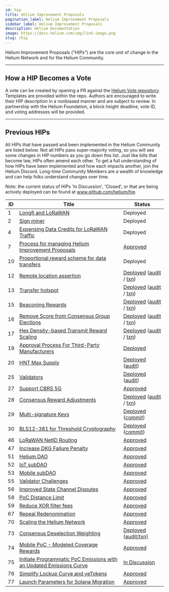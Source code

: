 ```yaml
---
id: hip
title: Helium Improvement Proposals
pagination_label: Helium Improvement Proposals
sidebar_label: Helium Improvement Proposals
description: Helium Documentation
image: https://docs.helium.com/img/link-image.png
slug: /hip
---
```



Helium Improvement Proposals ("HIPs") are the core unit of change in the Helium Network and for the
Helium Community.

---

## How a HIP Becomes a Vote

A vote can be created by opening a PR against the
[Helium Vote repository](https://github.com/helium/helium-vote/). Templates are provided within the
repo. Authors are encouraged to write their HIP description in a nonbiased manner and are subject to
review. In partnership with the Helium Foundation, a block height deadline, vote ID, and voting
addresses will be provided.

---

## Previous HIPs

All HIPs that have passed and been implemented in the Helium Community are listed below. Not all
HIPs pass super-majority voting, so you will see some changes in HIP numbers as you go down this
list. Just like bills that become law, HIPs often amend each other. To get a full understanding of
how HIPs have been implemented and how each impacts another, join the Helium Discord. Long-time
Community Members are a wealth of knowledge and can help folks understand changes over time.

Note: the current status of HIPs 'In Discussion', 'Closed', or that are being actively deployed can
be found at www.github.com/helium/hip

<!-- prettier-ignore -->
| ID | Title | Status |
| -- | ----- | ------ |
| 1  | [Longfi and LoRaWAN](https://github.com/helium/HIP/blob/main/0001-longfi-and-lorawan.md) | Deployed |
| 2  | [Sign miner](https://github.com/helium/HIP/blob/main/0002-sign-miner.md) | Deployed |
| 4  | [Expensing Data Credits for LoRaWAN Traffic](https://github.com/helium/HIP/blob/main/0004-expensing-data-credits-for-lorawan.md) | Deployed |
| 7  | [Process for managing Helium Improvement Proposals](https://github.com/helium/HIP/blob/main/0007-managing-hip-process.md) | [Approved](https://github.com/helium/HIP/issues/26) |
| 10 | [Proportional reward scheme for data transfers](https://github.com/helium/HIP/blob/main/0010-usage-based-data-transfer-rewards.md) | Deployed |
| 12 | [Remote location assertion](https://github.com/helium/HIP/blob/main/0012-remote-location-assert.md) | [Deployed](https://github.com/helium/HIP/issues/39) ([audit](https://github.com/helium/miner/blob/master/audit/var-59.md) / [txn](https://explorer.helium.com/txns/B6SddkhG_OgayRYLfumkIUho1OpDYnqyzAA8Tkf0xzs)) |
| 13 | [Transfer hotspot](https://github.com/helium/HIP/blob/main/0013-transfer-hotspot.md) | [Deployed](https://github.com/helium/HIP/issues/43) ([audit](https://github.com/helium/miner/blob/master/audit/var-48.md) / [txn](https://explorer.helium.com/txns/DywtCExrXhTxv8VoDZl_hJDjQ2PUcov_AYrW98ZPpcg)) |
| 15 | [Beaconing Rewards](https://github.com/helium/HIP/blob/main/0015-beaconing-rewards.md) | [Deployed](https://github.com/helium/blockchain-core/pull/662) ([audit](https://github.com/helium/miner/blob/master/audit/var-50.md) / [txn](https://explorer.helium.com/txns/vnEqwbKtFfFxXgYI_9L5Th0LRVkpJlsX-sQzZTh2VwY)) |
| 16 | [Remove Score from Consensus Group Elections](https://github.com/helium/HIP/blob/main/0016-random-consensus-group-election.md) | [Deployed](https://github.com/helium/HIP/issues/55) ([audit](https://github.com/helium/miner/blob/master/audit/var-48.md) / [txn](https://explorer.helium.com/txns/DywtCExrXhTxv8VoDZl_hJDjQ2PUcov_AYrW98ZPpcg)) |
| 17 | [Hex Density-based Transmit Reward Scaling](https://github.com/helium/HIP/blob/main/0017-hex-density-based-transmit-reward-scaling.md) | [Deployed](https://github.com/helium/blockchain-core/pull/677) ([audit](https://github.com/helium/miner/blob/master/audit/var-50.md) / [txn](https://explorer.helium.com/txns/vnEqwbKtFfFxXgYI_9L5Th0LRVkpJlsX-sQzZTh2VwY)) |
| 19 | [Approval Process For Third-Party Manufacturers](https://github.com/helium/HIP/blob/main/0019-third-party-manufacturers.md) | [Deployed](https://github.com/helium/HIP/issues/87) |
| 20 | [HNT Max Supply](https://github.com/helium/HIP/blob/main/0020-hnt-max-supply.md) | [Deployed](https://github.com/helium/HIP/issues/73) ([audit](https://github.com/helium/miner/blob/master/audit/var-79.md)) |
| 25 | [Validators](https://github.com/helium/HIP/blob/main/0025-validators.md) | [Deployed](https://github.com/helium/HIP/issues/111) ([audit](https://github.com/helium/miner/blob/master/audit/var-70.md)) |
| 27 | [Support CBRS 5G](https://github.com/helium/HIP/blob/main/0027-cbrs-5g-support.md) | [Approved](https://github.com/helium/HIP/pull/133) |
| 28 | [Consensus Reward Adjustments](https://github.com/helium/HIP/blob/main/0028-consensus-reward-adjustments.md) | [Deployed](https://github.com/helium/HIP/issues/140) ([audit](https://github.com/helium/miner/blob/master/audit/var-84.md) / [txn](https://explorer.helium.com/txns/siOPX2IFSh9ey2U0X18BiDsPJHrgxQ0_YKleY4Vyew4)) |
| 29 | [Multi-signature Keys](https://github.com/helium/HIP/blob/main/0029-multisignature-keys.md) | [Deployed](https://github.com/helium/HIP/issues/157) ([commit](https://github.com/helium/miner/commit/b038f24c8ea801c2062644c7cd682832919b25b0)) |
| 30 | [BLS12-381 for Threshold Cryptography](https://github.com/helium/HIP/blob/main/0030-update-threshold-cryptography.md) | [Deployed](https://github.com/helium/HIP/issues/158) ([commit](https://github.com/helium/miner/commit/b038f24c8ea801c2062644c7cd682832919b25b0)) |
| 46 | [LoRaWAN NetID Routing](https://github.com/helium/HIP/blob/main/0046-lorawan-netid-routing.md) | [Approved](https://github.com/helium/HIP/issues/312) |
| 47 | [Increase DKG Failure Penalty](https://github.com/helium/HIP/blob/main/0047-increase-dkg-penalty.md) | [Approved](https://github.com/helium/HIP/issues/313) |
| 51 | [Helium DAO](https://github.com/helium/HIP/blob/main/0051-helium-dao.md) | [Approved](https://github.com/helium/HIP/issues/336) |
| 52 | [IoT subDAO](https://github.com/helium/HIP/blob/main/0052-iot-dao.md) | [Approved](https://github.com/helium/HIP/issues/338) |
| 53 | [Mobile subDAO](https://github.com/helium/HIP/blob/main/0053-mobile-dao.md) | [Approved](https://github.com/helium/HIP/issues/345) |
| 55 | [Validator Challenges](https://github.com/helium/HIP/blob/main/0055-validator-challenges.md) | [Approved](https://github.com/helium/HIP/issues/362) |
| 56 | [Improved State Channel Disputes](https://github.com/helium/HIP/blob/main/0056-state-channel-dispute-strategy.md) | [Approved](https://github.com/helium/HIP/issues/369) |
| 58 | [PoC Distance Limit](https://github.com/helium/HIP/blob/main/0058-poc-distance-limit.md) | [Approved](https://github.com/helium/HIP/issues/384) |
| 59 | [Reduce XOR filter fees](https://github.com/helium/HIP/blob/main/0059-reduce-xor-filter-fees.md) | [Approved](https://github.com/helium/HIP/issues/391) |
| 67 | [Repeal Redenomination](https://github.com/helium/HIP/blob/main/0067-repeal-redenomination.md) | [Approved](https://github.com/helium/HIP/issues/456) |
| 70 | [Scaling the Helium Network](https://github.com/helium/HIP/blob/main/0070-scaling-helium.md) | [Approved](https://github.com/helium/HIP/issues/471) |
| 73 | [Consensus Deselection Weighting](https://github.com/helium/HIP/blob/main/0073-consensus-deselection-history-weight.md) | [Deployed (audit/txn)](https://github.com/helium/HIP/issues/491) |
| 74 | [Mobile PoC - Modeled Coverage Rewards](https://github.com/helium/HIP/blob/main/0074-mobile-poc-modeled-coverage-rewards.md) | [Approved](https://github.com/helium/HIP/issues/504) |
| 75 | [Initiate Programmatic PoC Emissions with an Updated Emissions Curve](https://github.com/helium/HIP/blob/main/0075-mobile-poc-initiate-programmatic-minting-and-updated-emissions-curve.md) | [In Discussion](https://github.com/helium/HIP/issues/526) |
| 76 | [Simplify Lockup Curve and veTokens](https://github.com/helium/HIP/blob/main/0076-linear-lockup-curve.md) | [Approved](https://github.com/helium/HIP/issues/560) |
| 77 | [Launch Parameters for Solana Migration](https://github.com/helium/HIP/blob/main/0077-solana-parameters.md) | [Approved](https://github.com/helium/HIP/issues/573) |
